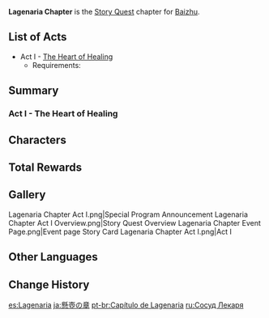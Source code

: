 {{Chapter Infobox
|image           = Lagenaria Chapter.png
|character       = Baizhu
|type            = Story
|short           = Lagenaria
}}
'''Lagenaria Chapter''' is the [[Story Quest]] chapter for [[Baizhu]].

==List of Acts==
* Act I - [[The Heart of Healing]]
** Requirements: {{Quest|40;1;A New Star Approaches;Yet the Butterfly Flutters Away;Butterfly's Dream|display=bullet|requirements=1}}

==Summary==
===Act I - The Heart of Healing===
{{Main|The Heart of Healing}}
{{Description|The arrival of unexpected guests and news from old acquaintances have disturbed the usual peace of Bubu Pharmacy.<br>Every reunion is destined to end in farewell, even unto death. Such is a fate that all mortals face, scattered like mere dust.<br>The boundary between medicine and poison seems to have blurred, as has the line between life and death... Where can one find a truly perfect remedy, or does it exist at all?}}
{{Transclude|The Heart of Healing|Summary}}

==Characters==
{{Character Appearances|type=Chapter}}

==Total Rewards==
{{Quest Rewards List}}

==Gallery==
<gallery>
Lagenaria Chapter Act I.png|Special Program Announcement
Lagenaria Chapter Act I Overview.png|Story Quest Overview
Lagenaria Chapter Event Page.png|Event page
Story Card Lagenaria Chapter Act I.png|Act I
</gallery>

==Other Languages==
{{Other Languages
|en      = Lagenaria Chapter
|zhs     = 悬壶之章
|zhs_rm  = Xuánhú zhī Zhāng
|zht     = 懸壺之章
|zht_rm  = Xuánhú zhī Zhāng
|zh_tl   = 
|ja      = 懸壺の章
|ja_rm   = Kenkou no Shou
|ja_tl   = 
|ko      = 호리병<->의 장
|ko_tl   = Chapter of Gourd Bottle
|es      = Lagenaria
|fr      = Lagenaria
|ru      = Сосуд Лекаря
|ru_tl   = Doctor's Vessel
|th      = บทแห่งน้ำเต้า
|th_rm   = 
|th_tl   = 
|vi      = Chương Huyền Hồ
|vi_tl   = 
|de      = Lagenaria
|id      = Chapter Lagenaria
|pt      = Capítulo de Lagenaria
|pt_tl   = 
|tr      = Su Kabağı Bölümü
|tr_tl   = 
|it      = Capitolo della Lagenaria
|it_tl   = 
}}

==Change History==
{{Change History|3.6}}

[[es:Lagenaria]]
[[ja:懸壺の章]]
[[pt-br:Capítulo de Lagenaria]]
[[ru:Сосуд Лекаря]]